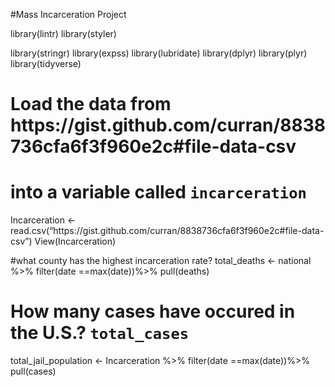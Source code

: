 #Mass Incarceration Project 

library(lintr)
library(styler)

library(stringr)
library(expss)
library(lubridate)
library(dplyr)
library(plyr)
library(tidyverse)

# Load the data from https://gist.github.com/curran/8838736cfa6f3f960e2c#file-data-csv

# into a variable called `incarceration`
Incarceration <- read.csv("https://gist.github.com/curran/8838736cfa6f3f960e2c#file-data-csv")
View(Incarceration)

#what county has the highest incarceration rate?
total_deaths <- national %>%
  filter(date ==max(date))%>%
  pull(deaths)

# How many cases have occured in the U.S.? `total_cases`
total_jail_population <- Incarceration %>%
  filter(date ==max(date))%>%
  pull(cases)

